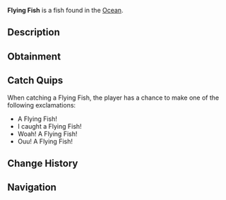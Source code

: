 {{FishInfobox
|image          = Flying Fish.png
|rarity         = Legendary
|sea            = First Sea
|location       = [[Ocean]]
|sublocation    = Saltwater
|sources        = Fishing Rod
|radar_location = 
|prog_speed     = -30
|xp             = 700
|weather        = 
|time           = Night
|season         = 
|bait           = Minnow
|base_weight    = 5
|base_value     = 1200
|weight_range   = 3.5
|base_chance    = 0.15
|base_resil     = 25
}}
'''Flying Fish''' is a {{Rarity|Legendary}} fish found in the [[Ocean]].

== Description ==
{{Description|The Flying Fish is a unique fish, renowned for their wing-like fins which give them the ability to soar above the ocean's surface. They use this ability to swiftly evade predators as well as dwelling near the surface to find small organisms to feed on.|Bestiary Entry}}

== Obtainment ==
{{Description|In salt waters during the night. |Bestiary Hint}}
{{Fish Availability|
Ancient Isle/Algae Hunt
Atlantis/Surrounding Ocean
Forsaken Shores/Algae Hunt
LEGO Pool/Studalodon Hunt
Lovestorm/Normal
Lovestorm/Supercharged
Lucky Event/Blarney McBreeze
Lucky Event/O'Mango Goldgrin
Lucky Event/Plumrick O'Luck
Lucky Event/Rowdy McCharm
Lucky Event/Sunny O'Coin
Megalodon Hunt/Eclipse and Weekend
Megalodon Hunt/Normal
Mushgrove Swamp/Algae Hunt
Northern Summit/Surrounding Ocean
Ocean
Ocean/Deep Ocean
Orca Migration/Ancient
Orca Migration/Normal
Roslit Bay/Clam Abundance
Roslit Bay/Surrounding Ocean
Snowcap Island/Algae Hunt
Whale Migration/Moby
Whale Migration/Normal
|top_rods      = 
Leviathan's Fang Rod\32607.66\144480.36;
Free Spirit Rod\29622.08\140273.85;
Trident Rod\28649.13\135666.51;
Ethereal Prism Rod\24050.02\85790.34;
No-Life Rod\23491.39\94377.72;
Flimsy Rod\17246.42\85035.48;
Training Rod\17105.93\90389.97;
Lucky Rod\15839.25\68077.16;
Rapid Rod\20680.51\93538.02;
Fischer's Rod\13039.42\62140.3;
Seraphic Rod\23403.32\87234.43;
Rod Of The Forgotten Fang\21750.54\85030.94;
Challenger's Rod\21253.1\86196.23;
Rod Of The Depths\20315.48\82046.28;
Rod Of The Exalted One\19643.74\82851.5;
Verdant Shear Rod\19591.94\77980.3;
Zeus Rod\19112.06\82322.77;
Blazebringer Rod\19008.43\83255.43;
Depthseeker Rod\18177.62\76943.66;
Volcanic Rod\15669.56\74202.42;
Avalanche Rod\15633.93\70432.89;
Steady Rod\6364.97\24069.68
|recommended   = Trident Rod
}}

== Catch Quips ==
When catching a Flying Fish, the player has a chance to make one of the following exclamations:
* A Flying Fish!
* I caught a Flying Fish!
* Woah! A Flying Fish!
* Ouu! A Flying Fish!

== Change History ==
{{Change History|{{subst:Current Version}}}}

== Navigation ==
{{Fish Navbox|Ocean}}